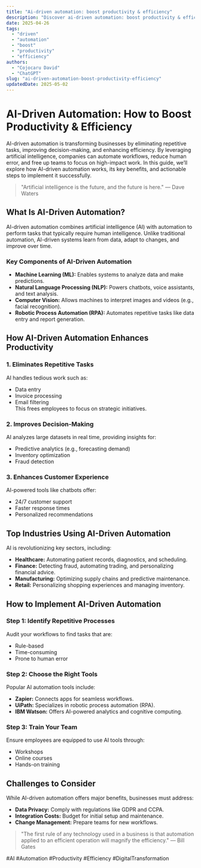 ```yaml
---
title: "Ai-driven automation: boost productivity & efficiency"
description: "Discover ai-driven automation: boost productivity & efficiency with this in-depth guide, providing actionable insights and practical tips to boost your knowledge and results."
date: 2025-04-26
tags:
  - "driven"
  - "automation"
  - "boost"
  - "productivity"
  - "efficiency"
authors:
  - "Cojocaru David"
  - "ChatGPT"
slug: "ai-driven-automation-boost-productivity-efficiency"
updatedDate: 2025-05-02
---
```


# AI-Driven Automation: How to Boost Productivity & Efficiency  

AI-driven automation is transforming businesses by eliminating repetitive tasks, improving decision-making, and enhancing efficiency. By leveraging artificial intelligence, companies can automate workflows, reduce human error, and free up teams to focus on high-impact work. In this guide, we’ll explore how AI-driven automation works, its key benefits, and actionable steps to implement it successfully.  

> "Artificial intelligence is the future, and the future is here." — Dave Waters  

## What Is AI-Driven Automation?  

AI-driven automation combines artificial intelligence (AI) with automation to perform tasks that typically require human intelligence. Unlike traditional automation, AI-driven systems learn from data, adapt to changes, and improve over time.  

### Key Components of AI-Driven Automation  

- **Machine Learning (ML):** Enables systems to analyze data and make predictions.  
- **Natural Language Processing (NLP):** Powers chatbots, voice assistants, and text analysis.  
- **Computer Vision:** Allows machines to interpret images and videos (e.g., facial recognition).  
- **Robotic Process Automation (RPA):** Automates repetitive tasks like data entry and report generation.  

## How AI-Driven Automation Enhances Productivity  

### 1. Eliminates Repetitive Tasks  

AI handles tedious work such as:  
- Data entry  
- Invoice processing  
- Email filtering  
This frees employees to focus on strategic initiatives.  

### 2. Improves Decision-Making  

AI analyzes large datasets in real time, providing insights for:  
- Predictive analytics (e.g., forecasting demand)  
- Inventory optimization  
- Fraud detection  

### 3. Enhances Customer Experience  

AI-powered tools like chatbots offer:  
- 24/7 customer support  
- Faster response times  
- Personalized recommendations  

## Top Industries Using AI-Driven Automation  

AI is revolutionizing key sectors, including:  

- **Healthcare:** Automating patient records, diagnostics, and scheduling.  
- **Finance:** Detecting fraud, automating trading, and personalizing financial advice.  
- **Manufacturing:** Optimizing supply chains and predictive maintenance.  
- **Retail:** Personalizing shopping experiences and managing inventory.  

## How to Implement AI-Driven Automation  

### Step 1: Identify Repetitive Processes  

Audit your workflows to find tasks that are:  
- Rule-based  
- Time-consuming  
- Prone to human error  

### Step 2: Choose the Right Tools  

Popular AI automation tools include:  
- **Zapier:** Connects apps for seamless workflows.  
- **UiPath:** Specializes in robotic process automation (RPA).  
- **IBM Watson:** Offers AI-powered analytics and cognitive computing.  

### Step 3: Train Your Team  

Ensure employees are equipped to use AI tools through:  
- Workshops  
- Online courses  
- Hands-on training  

## Challenges to Consider  

While AI-driven automation offers major benefits, businesses must address:  
- **Data Privacy:** Comply with regulations like GDPR and CCPA.  
- **Integration Costs:** Budget for initial setup and maintenance.  
- **Change Management:** Prepare teams for new workflows.  

> "The first rule of any technology used in a business is that automation applied to an efficient operation will magnify the efficiency." — Bill Gates  

#AI #Automation #Productivity #Efficiency #DigitalTransformation